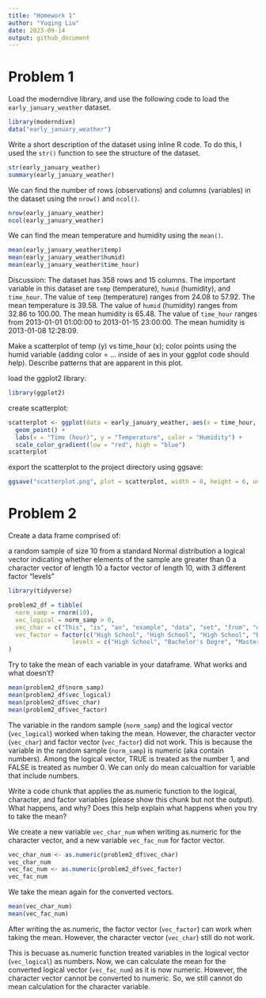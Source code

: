 ```yaml
---
title: "Homework 1"
author: "Yuqing Liu"
date: 2023-09-14
output: github_document
---
```


# Problem 1
Load the moderndive library, and use the following code to load the `early_january_weather` dataset.
```r
library(moderndive)
data("early_january_weather")
```
Write a short description of the dataset using inline R code. To do this, I used the `str()` function to see the structure of the dataset.
```r
str(early_january_weather)
summary(early_january_weather)
```

We can find the number of rows (observations) and columns (variables) in the dataset using the `nrow()` and `ncol()`.
```r
nrow(early_january_weather)
ncol(early_january_weather)
```

We can find the mean temperature and humidity using the `mean()`.
```r
mean(early_january_weather$temp)
mean(early_january_weather$humid)
mean(early_january_weather$time_hour)
```

Discussion:
The dataset has 358 rows and 15 columns.
The important variable in this dataset are `temp` (temperature), `humid` (humidity), and `time_hour`. 
The value of `temp` (temperature) ranges from 24.08 to 57.92. The mean temperature is 39.58.
The value of `humid` (humidity) ranges from 32.86 to 100.00. The mean humidity is 65.48. 
The value of `time_hour` ranges from 2013-01-01 01:00:00 to 2013-01-15 23:00:00. The mean humidity is 2013-01-08 12:28:09.

Make a scatterplot of temp (y) vs time_hour (x); color points using the humid variable (adding color = ... inside of aes in your ggplot code should help). Describe patterns that are apparent in this plot.

load the ggplot2 library:
```r
library(ggplot2)
```

create scatterplot:
```r
scatterplot <- ggplot(data = early_january_weather, aes(x = time_hour, y = temp, color = humid)) +
  geom_point() +
  labs(x = "Time (hour)", y = "Temperature", color = "Humidity") +
  scale_color_gradient(low = "red", high = "blue")
scatterplot
```
export the scatterplot to the project directory using ggsave:
```r
ggsave("scatterplot.png", plot = scatterplot, width = 8, height = 6, units = "in")
```

# Problem 2

Create a data frame comprised of:

a random sample of size 10 from a standard Normal distribution
a logical vector indicating whether elements of the sample are greater than 0
a character vector of length 10
a factor vector of length 10, with 3 different factor “levels”

```r
library(tidyverse)

problem2_df = tibble(
  norm_samp = rnorm(10),
  vec_logical = norm_samp > 0,
  vec_char = c("This", "is", "an", "example", "data", "set", "from", "question", "number", "two"),
  vec_factor = factor(c("High School", "High School", "High School", "Bachelor's Degre", "Bachelor's Degre", "Bachelor's Degre", "Master's Degree", "Master's Degree", "Bachelor's Degre", "Master's Degree"),
                  levels = c("High School", "Bachelor's Degre", "Master's Degree"), labels = c(1, 2, 3))
)

```

Try to take the mean of each variable in your dataframe. What works and what doesn’t?
```r
mean(problem2_df$norm_samp)
mean(problem2_df$vec_logical)
mean(problem2_df$vec_char)
mean(problem2_df$vec_factor)
```
The variable in the random sample (`norm_samp`) and the logical vector (`vec_logical`) worked when taking the mean. However, the character vector (`vec_char`) and factor vector (`vec_factor`) did not work. 
This is because the variable in the random sample (`norm_samp`) is numeric (aka contain numbers). Among the logical vector, TRUE is treated as the number 1, and FALSE is treated as number 0. We can only do mean calcualtion for variable that include numbers. 

Write a code chunk that applies the as.numeric function to the logical, character, and factor variables (please show this chunk but not the output). What happens, and why? Does this help explain what happens when you try to take the mean?

We create a new variable `vec_char_num` when writing as.numeric for the character vector, and a new variable `vec_fac_num` for factor vector. 
```r
vec_char_num <- as.numeric(problem2_df$vec_char)
vec_char_num 
vec_fac_num <- as.numeric(problem2_df$vec_factor)
vec_fac_num
```

We take the mean again for the converted vectors. 
```r
mean(vec_char_num)
mean(vec_fac_num)
```

After writing the as.numeric, the factor vector (`vec_factor`) can work when taking the mean. However, the character vector (`vec_char`) still do not work. 

This is becuase as.numeric function treated variables in the logical vector (`vec_logical`) as numbers. Now, we can calculate the mean for the converted logical vector (`vec_fac_num`) as it is now numeric. However, the character vector cannot be converted to numeric. So, we still cannot do mean calculation for the character variable. 
